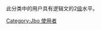 此分类中的用户具有逻辑文的2[[Wikipedia:巴別#開始使用巴別語言模板|级]]水平。
{{Commonscat|User jbo-2}}

[[Category:Jbo_使用者|Category:Jbo 使用者]]